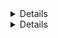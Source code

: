 <Details
title="Confirm Kubernetes is enabled in Teleport"
scope={["oss", "enterprise"]}
scopeOnly={true}
opened={true}
>

Confirm that `tsh status` shows `Kubernetes:enabled` and the user has Kubernetes groups
or users assigned.

```code
$ tsh status
 Profile URL:        https://teleport.example.com:443
  Logged in as:       bob
  Cluster:            teleport.example.com
  Roles:              access,editor
  Logins:             bob
  Kubernetes:         enabled
  Kubernetes groups:  developer
  Valid until:        2022-04-20 22:39:15 -0400 EDT [valid for 12h0m0s]
  Extensions:         permit-X11-forwarding, permit-agent-forwarding, permit-port-forwarding, permit-pty
```

If Kubernetes is `disabled` then the `kube_listen_addr` needs setting within the `proxy_service` as below. Restart
the Teleport process after setting this. 

```yaml
proxy_service:
  enabled: true
  kube_listen_addr: 0.0.0.0:3026
```

See the [Teleport Kubernetes Access Controls](/docs/kubernetes-access/controls) guide for configuring Kubernetes
RBAC to Teleport roles if the user has no `Kubernetes groups` or `Kubernetes users`.

</Details>
<Details
title="Confirm that your user has Kubernetes access"
scope={["cloud"]}
scopeOnly={true}
opened={true}
>

The Teleport user accessing the Kubernetes cluster will need to be assigned Kubernetes groups
or users that they can use to make requests to the Kubernetes cluster.

```code
$ tsh status
 Profile URL:        https://example.teleport.sh:443
  Logged in as:       bob
  Cluster:            example.teleport.sh
  Roles:              access,editor
  Logins:             bob
  Kubernetes:         enabled
  Kubernetes groups:  developer
  Valid until:        2022-04-20 22:39:15 -0400 EDT [valid for 12h0m0s]
  Extensions:         permit-X11-forwarding, permit-agent-forwarding, permit-port-forwarding, permit-pty
```

See the [Teleport Kubernetes Access Controls](/docs/kubernetes-access/controls) guide for configuring Kubernetes
RBAC to Teleport roles if the user has no `Kubernetes groups` or `Kubernetes users`.

</Details>
